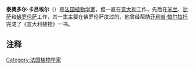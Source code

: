 '''泰奥多尔·卡吕埃尔'''（{{lang-fr|'''Théodore Caruel'''}}）{{BD|1830年||1898年||}}是[[法国|法国]][[植物学家|植物学家]]，但一直在[[意大利|意大利]]工作，先后在[[米兰|米兰]]、[[比萨|比萨]]和[[佛罗伦萨|佛罗伦萨]]工作，其一生主要在佛罗伦萨度过的，他曾经帮助[[菲利普·帕尔拉托|菲利普·帕尔拉托]]完成了《意大利植物》一书。

{{植物命名人|Caruel|泰奥多尔·卡吕埃尔}}



== 注释 ==
{{reflist}}
[[Category:法国植物学家|Category:法国植物学家]]